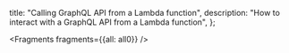   title: "Calling GraphQL API from a Lambda function",
  description: "How to interact with a GraphQL API from a Lambda function",
};


<Fragments fragments={{all: all0}} />
